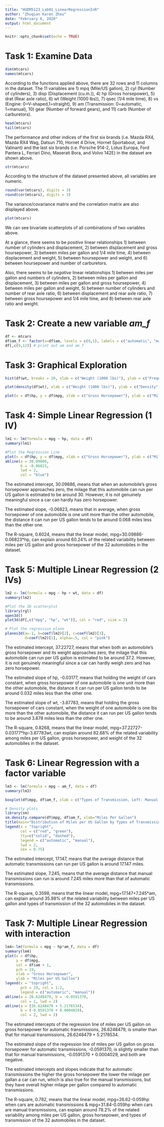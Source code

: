 ---
title: "HUDM5123_Lab01_LinearRegressionInR"
author: "Zhuqian Karen Zhou"
date: "February 6, 2020"
output: html_document
---

```{r setup, include=FALSE}
knitr::opts_chunk$set(echo = TRUE)
```

# Task 1: Examine Data
```{r}
dim(mtcars)
names(mtcars)
```
According to the functions applied above, there are 32 rows and 11 columns in the dataset. The 11 variables are 1) mpq (Mile/US gallon), 2) cyl (Number of cylinders), 3) disp (Displacement (cu.in.)), 4) hp (Gross horsepower), 5) drat (Rear axle ratio), 6) wt (Weight (1000 lbs)), 7) qsec (1/4 mile time), 8) vs (Engine: 0=V-shaped,1=straight), 9) am (Transmission: 0=automatic, 1=manual), 10) gear (Number of forward gears), and 11) carb (Number of carburetors).

```{r}
head(mtcars)
tail(mtcars)
```
The performance and other indices of the first six brands (i.e. Mazda RX4, Mazda RX4 Wag, Datsun 710, Hornet 4 Drive, Hornet Sportabout, and Valinant) and the last six brands (i.e. Porsche 914-2, Lotus Europa, Ford Pantera L, Ferrari Dino, Maserati Bora, and Volvo 142E) in the dataset are shown above.

```{r}
str(mtcars)
```
According to the structure of the dataset presented above, all variables are numeric.

```{r}
round(var(mtcars), digits = 3)
round(cor(mtcars), digits = 3)
```
The variance/covariance matrix and the correlation matrix are also displayed above. 

```{r}
plot(mtcars)
```
We can see bivariate scatterplots of all combinations of two variables above.

At a glance, there seems to be *positive* linear relationships 1) between number of cylinders and displacement, 2) between displacement and gross hoursepower, 3) between miles per gallon and 1/4 mile time, 4) between displacement and weight, 5) between hoursepower and weight, and 6) between hoursepower and number of carburetors.

Also, there seems to be *negative* linear relationships 1) between miles per gallon and numbers of cylinders, 2) between miles per gallon and displacement, 3) between miles per gallon and gross hoursepower, 4) between miles per gallon and weight, 5) between number of cylinders and number of rear axle ratio, 6) between displacement and rear axle ratio, 7) between gross hoursepower and 1/4 mile time, and 8) between rear axle ratio and weight.

# Task 2: Create a new variable *am_f*
```{r}
df <- mtcars
df$am_f <- factor(x=df$am, levels = c(0,1), labels = c("automatic", "manual"))
df[,c(9,12)] # print out am and am_f
```

# Task 3: Graphical Exploration
```{r}
hist(df$wt, breaks = 20, xlab = c("Weight (1000 lbs)"), ylab = c("Frequency"), main = c("Histogram of 32 Automobiles' Weight"))
```

```{r}
plot(density(df$wt), xlab = c("Weight (1000 lbs)"), ylab = c("Density"), main = c("Kenel Density Plot of 32 Automobiles' Weight"))
```

```{r}
plot(x = df$hp, y = df$mpg, xlab = c("Gross Horsepower"), ylab = c("Miles/US Gallon"), main = c("Scatterplot of Automobiles' Gross Horsepower and Miles per US Gallon"))
```

# Task 4: Simple Linear Regression (1 IV)
```{r}
lm1 <- lm(formula = mpg ~ hp, data = df)
summary(lm1)

#Plot the Regression Line
plot(x = df$hp, y = df$mpg, xlab = c("Gross Horsepower"), ylab = c("Miles/US Gallon"), main = c("Scatterplot of Automobiles' Gross Horsepower and Miles per US Gallon"))
abline(a = 30.09886,
       b = -0.06823, 
       lwd = 2,
       col = "blue")
```
The estimated intercept, 30.09886, means that when an automobile's gross horsepower approaches zero, the milage that this automobile can run per US gallon is estimated to be around 30. However, it is not genuinely meaningful since a car can hardly has zero horsepower.

The estimated slope, -0.06823, means that in average, when gross horsepower of one automobile is one unit more than the other automobile, the distance it can run per US gallon tends to be around 0.068 miles less than the other one.

The R-square, 0.6024, means that the linear model, mpg=30.09886-0.06823*hp, can explain around 60.24% of the related variability between miles per US gallon and gross horsepower of the 32 automobiles in the dataset.

# Task 5: Multiple Linear Regression (2 IVs)
```{r}
lm2 <- lm(formula = mpg ~ hp + wt, data = df)
summary(lm2)

#Plot the 3D scatterplot
library(rgl)
open3d()
plot3d(df[,c("mpg", "hp", "wt")], col = "red", size = 2)

# Plot the regression plane
planes3d(a=-1, b=coef(lm2)[2], c=coef(lm2)[3], 
         d=coef(lm2)[1], alpha=.5, col = "pink")
```
The estimated intercept, 37.22727, means that when both an automobile's gross horsepower and its weight approaches zero, the milage that this automobile can run per US gallon is estimated to be around 37.2. However, it is not genuinely meaningful since a car can hardly weigh zero and has zero horsepower.

The estimated slope of hp, -0.03177, means that holding the weight of cars constant, when gross horsepower of one automobile is one unit more than the other automobile, the distance it can run per US gallon tends to be around 0.032 miles less than the other one.

The estimated slope of wt, -3.87783, means that holding the gross horsepower of cars constant, when the weight of one automobile is one lbs more than the other automobile, the distance it can run per US gallon tends to be around 3.878 miles less than the other one.

The R-square, 0.8268, means that the linear model, mpg=37.22727-0.03177*hp-3.87783wt, can explain around 82.68% of the related variability among miles per US gallon, gross horsepower, and weight of the 32 automobiles in the dataset.

# Task 6: Linear Regression with a factor variable
```{r}
lm3 <- lm(formula = mpg ~ am_f, data = df)
summary(lm3)

boxplot(df$mpg, df$am_f, xlab = c("Types of Transmission, Left: Manual, Right: Automatic"), ylab=c("Miles per US Gallon"), main = c("Boxplot of Miles per Gallon and Types of Transmission"))

# Density plots
library(sm)
sm.density.compare(df$mpg, df$am_f, xlab="Miles Per Gallon")
title(main="Distribution of Miles per US Gallon by Types of Transmission")
legend(x = "topright", 
       col = c("red", "green"),
       lty=c("solid", "dashed"),
       legend = c("automatic", "manual"),
       lwd = 2,
       cex = 0.75)
```
The estimated intercept, 17.147, means that the average distance that automatic transmissions can run per US gallon is around 17.147 miles.

The estimated slope, 7.245, means that the average distance that manual transmissions can run is around 7.245 miles more than that of automatic transmissions.

The R-square, 0.3598, means that the linear model, mpg=17.147+7.245*am, can explain around 35.98% of the related variability between miles per US gallon and types of transmission of the 32 automobiles in the dataset.

# Task 7: Multiple Linear Regression with interaction
```{r}
lm4<-lm(formula = mpg ~ hp*am_f, data = df)
summary(lm4)
plot(x = df$hp, 
     y = df$mpg,
     col = df$am + 1,
     pch = 19,
     xlab = "Gross Horsepower",
     ylab = "Miles per US Gallon")
legend(x = "topright",
       pch = 19, col = 1:2,
       legend = c("automaric", "manual"))
abline(a = 26.6248479, b = -0.0591370, 
       col = 1, lwd = 2)
abline(a = (26.6248479 + 5.2176534), 
       b = (-0.0591370 + 0.0004029), 
       col = 2, lwd = 2)
```
The estimated intercepts of the regression line of miles per US gallon on gross horsepower for automatic transmissions, 26.6248479, is smaller than that for manual transmissions, 26.6248479 + 5.2176534.

The estimated slope of the regression line of miles per US gallon on gross horsepower for automatic transmissions, -0.0591370, is slightly smaller than that for manual transmissions, -0.0591370 + 0.0004029, and both are negative.

The estimated intercepts and slopes indicate that for automatic transmissions the higher the gross horsepower the lower the milage per gallan a car can run, which is also true for the manual transmissions, but they have overall higher milage per gallon compared to automatic transmissions.

The R-square, 0.782, means that the linear model, mpg=26.62-0.059hp when cars are automatic transmissions & mpg=31.84-0.059hp when cars are manual transmissions, can explain around 78.2% of the related variability among miles per US gallon, gross horsepower, and types of transmission of the 32 automobiles in the dataset.